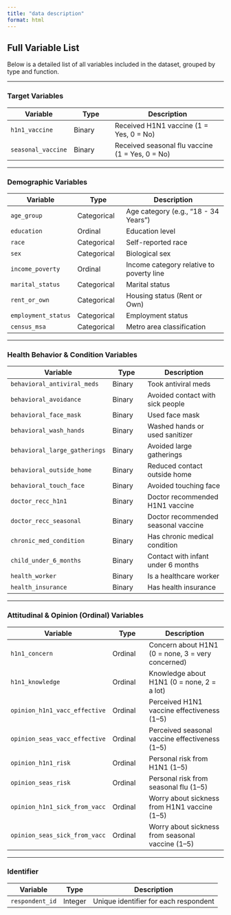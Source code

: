 ```yaml
---
title: "data description"
format: html
---
```


## Full Variable List

Below is a detailed list of all variables included in the dataset, grouped by type and function.

------------------------------------------------------------------------

### Target Variables

| Variable           | Type   | Description                                     |
|----------------|---------------|------------------------------------------|
| `h1n1_vaccine`     | Binary | Received H1N1 vaccine (1 = Yes, 0 = No)         |
| `seasonal_vaccine` | Binary | Received seasonal flu vaccine (1 = Yes, 0 = No) |

------------------------------------------------------------------------

### Demographic Variables

| Variable            | Type        | Description                              |
|------------------|-----------------|--------------------------------------|
| `age_group`         | Categorical | Age category (e.g., “18 - 34 Years”)     |
| `education`         | Ordinal     | Education level                          |
| `race`              | Categorical | Self-reported race                       |
| `sex`               | Categorical | Biological sex                           |
| `income_poverty`    | Ordinal     | Income category relative to poverty line |
| `marital_status`    | Categorical | Marital status                           |
| `rent_or_own`       | Categorical | Housing status (Rent or Own)             |
| `employment_status` | Categorical | Employment status                        |
| `census_msa`        | Categorical | Metro area classification                |

------------------------------------------------------------------------

### Health Behavior & Condition Variables

| Variable                      | Type   | Description                         |
|---------------------|---------------|------------------------------------|
| `behavioral_antiviral_meds`   | Binary | Took antiviral meds                 |
| `behavioral_avoidance`        | Binary | Avoided contact with sick people    |
| `behavioral_face_mask`        | Binary | Used face mask                      |
| `behavioral_wash_hands`       | Binary | Washed hands or used sanitizer      |
| `behavioral_large_gatherings` | Binary | Avoided large gatherings            |
| `behavioral_outside_home`     | Binary | Reduced contact outside home        |
| `behavioral_touch_face`       | Binary | Avoided touching face               |
| `doctor_recc_h1n1`            | Binary | Doctor recommended H1N1 vaccine     |
| `doctor_recc_seasonal`        | Binary | Doctor recommended seasonal vaccine |
| `chronic_med_condition`       | Binary | Has chronic medical condition       |
| `child_under_6_months`        | Binary | Contact with infant under 6 months  |
| `health_worker`               | Binary | Is a healthcare worker              |
| `health_insurance`            | Binary | Has health insurance                |

------------------------------------------------------------------------

### Attitudinal & Opinion (Ordinal) Variables

| Variable | Type | Description |
|---------------------|---------------|------------------------------------|
| `h1n1_concern` | Ordinal | Concern about H1N1 (0 = none, 3 = very concerned) |
| `h1n1_knowledge` | Ordinal | Knowledge about H1N1 (0 = none, 2 = a lot) |
| `opinion_h1n1_vacc_effective` | Ordinal | Perceived H1N1 vaccine effectiveness (1–5) |
| `opinion_seas_vacc_effective` | Ordinal | Perceived seasonal vaccine effectiveness (1–5) |
| `opinion_h1n1_risk` | Ordinal | Personal risk from H1N1 (1–5) |
| `opinion_seas_risk` | Ordinal | Personal risk from seasonal flu (1–5) |
| `opinion_h1n1_sick_from_vacc` | Ordinal | Worry about sickness from H1N1 vaccine (1–5) |
| `opinion_seas_sick_from_vacc` | Ordinal | Worry about sickness from seasonal vaccine (1–5) |

------------------------------------------------------------------------

### Identifier

| Variable        | Type    | Description                           |
|-----------------|---------|---------------------------------------|
| `respondent_id` | Integer | Unique identifier for each respondent |
